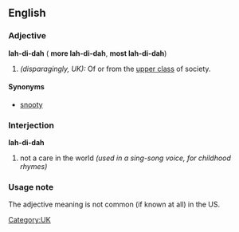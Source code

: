 ==English==

===Adjective===
'''lah-di-dah''' ({{compar}} '''more lah-di-dah''', {{superl}} '''most lah-di-dah''')
# ''(disparagingly, UK):'' Of or from the [[upper class]] of society.

====Synonyms====
*[[snooty]]

===Interjection===
'''lah-di-dah'''
# {{cattag|US}} not a care in the world ''(used in a sing-song voice, for childhood rhymes)''

===Usage note===
The adjective meaning is not common (if known at all) in the US.

[[Category:UK]]